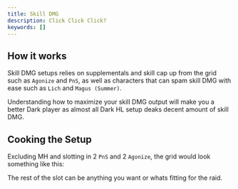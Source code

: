 ```yaml
---
title: Skill DMG
description: Click Click Click?
keywords: []
---
```


## How it works

Skill DMG setups relies on supplementals and skill cap up from the grid such as `Agonize` and `PnS`,
as well as characters that can spam skill DMG with ease such as `Lich` and `Magus (Summer)`.

Understanding how to maximize your skill DMG output will make you a better Dark player as
almost all Dark HL setup deaks decent amount of skill DMG.

## Cooking the Setup

Excluding MH and slotting in 2 `PnS` and 2 `Agonize`, the grid would look something like this:

<MDXWeaponGrid />

The rest of the slot can be anything you want or whats fitting for the raid.
